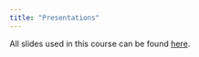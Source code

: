 ```yaml
---
title: "Presentations"
---
```


All slides used in this course can be found [here](https://github.com/elixir-europe-training/ELIXIR-SCO-spatial-omics/tree/main/presentations).